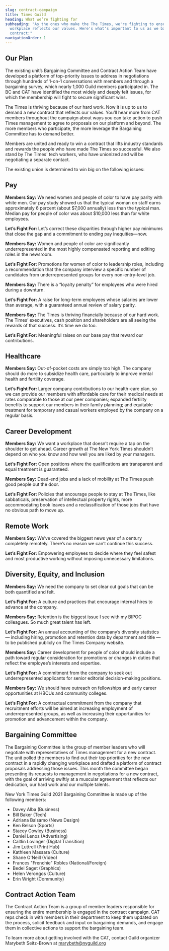 ```yaml
---
slug: contract-campaign
title: Times Guild
heading: What we’re fighting for
subheading: "As the ones who make the The Times, we're fighting to ensure our
  workplace reflects our values. Here's what's important to us as we bargain our
  contract:"
navigationOrder: 1
---
```

## Our Plan

The existing unit’s Bargaining Committee and Contract Action Team have developed a platform of top-priority issues to address in negotiations through hundreds of 1-on-1 conversations with members and through a bargaining survey, which nearly 1,000 Guild members participated in. The BC and CAT have identified the most widely and deeply felt issues, for which the membership will fight to secure significant wins.

The Times is thriving because of our hard work. Now it is up to us to demand a new contract that reflects our values. You’ll hear more from CAT members throughout the campaign about ways you can take action to push Times management to agree to proposals on our platform and beyond. The more members who participate, the more leverage the Bargaining Committee has to demand better.

Members are united and ready to win a contract that lifts industry standards and rewards the people who have made The Times so successful. We also stand by The Times' tech workers, who have unionized and will be negotiating a separate contact.

The existing union is determined to win big on the following issues:

## Pay

**Members Say:** We need women and people of color to have pay parity with white men. Our pay study showed us that the typical woman on staff earns approximately 6 percent (about $7,000 annually) less than the typical man. Median pay for people of color was about $10,000 less than for white employees.

**Let’s Fight For:** Let’s correct these disparities through higher pay minimums that close the gap and a commitment to ending pay inequities—now.

**Members Say:** Women and people of color are significantly underrepresented in the most highly compensated reporting and editing roles in the newsroom.

**Let’s Fight For:** Promotions for women of color to leadership roles, including a recommendation that the company interview a specific number of candidates from underrepresented groups for every non-entry-level job. 

**Members Say:** There is a “loyalty penalty” for employees who were hired during a downturn.

**Let’s Fight For:** A raise for long-term employees whose salaries are lower than average, with a guaranteed annual review of salary parity. 

**Members Say:** The Times is thriving financially because of our hard work. The Times’ executives, cash position and shareholders are all seeing the rewards of that success. It’s time we do too.

**Let’s Fight For:** Meaningful raises on our base pay that reward our contributions.

## Healthcare

**Members Say:** Out-of-pocket costs are simply too high. The company should do more to subsidize health care, particularly to improve mental health and fertility coverage. 

**Let’s Fight For:** Larger company contributions to our health-care plan, so we can provide our members with affordable care for their medical needs at rates comparable to those at our peer companies; expanded fertility benefits to support our members in their family planning; and equitable treatment for temporary and casual workers employed by the company on a regular basis.

## Career Development

**Members Say:** We want a workplace that doesn’t require a tap on the shoulder to get ahead. Career growth at The New York Times shouldn’t depend on who you know and how well you are liked by your managers. 

**Let’s Fight For:** Open positions where the qualifications are transparent and equal treatment is guaranteed.

**Members Say:** Dead-end jobs and a lack of mobility at The Times push good people out the door.

**Let’s Fight For:** Policies that encourage people to stay at The Times, like sabbaticals, preservation of intellectual property rights, more accommodating book leaves and a reclassification of those jobs that have no obvious path to move up.

## Remote Work

**Members Say:** We’ve covered the biggest news year of a century completely remotely. There’s no reason we can’t continue this success.

**Let’s Fight For:** Empowering employees to decide where they feel safest and most productive working without imposing unnecessary limitations.

## Diversity, Equity, and Inclusion

**Members Say:** We need the company to set clear cut goals that can be both quantified and felt. 

**Let’s Fight For:** A culture and practices that encourage internal hires to advance at the company.

**Members Say:** Retention is the biggest issue I see with my BIPOC colleagues. So much great talent has left. 

**Let’s Fight For:** An annual accounting of the company’s diversity statistics — including hiring, promotion and retention data by department and title — to be published publicly on The Times Company website.

**Members Say:** Career development for people of color should include a path toward regular consideration for promotions or changes in duties that reflect the employee’s interests and expertise.

**Let’s Fight For:** A commitment from the company to seek out underrepresented applicants for senior editorial decision-making positions.

**Members Say:** We should have outreach on fellowships and early career opportunities at HBCUs and community colleges.

**Let’s Fight For:** A contractual commitment from the company that recruitment efforts will be aimed at increasing employment of underrepresented groups, as well as increasing their opportunities for promotion and advancement within the company.

## Bargaining Committee

The Bargaining Committee is the group of member leaders who will negotiate with representatives of Times management for a new contract. The unit polled the members to find out their top priorities for the new contract in a rapidly changing workplace and drafted a platform of contract proposals addressing those issues. This month the committee began presenting its requests to management in negotiations for a new contract, with the goal of arriving swiftly at a muscular agreement that reflects our dedication, our hard work and our multiple talents.

New York Times Guild 2021 Bargaining Committee is made up of the following members:

* Davey Alba (Business)
* Bill Baker (Tech)
* Adriana Balsamo (News Design)
* Ken Belson (Sports)
* Stacey Cowley (Business)
* Daniel Lenos (Advertising)
* Caitlin Lovinger (Digital Transition)
* Jim Luttrell (Print Hub)
* Kathleen Massara (Culture)
* Shane O'Neill (Video)
* Frances "Frenchie" Robles (National/Foreign)
* Bedel Saget (Graphics)
* Helen Verongos (Culture)
* Erin Wright (Community)

## Contract Action Team

The Contract Action Team is a group of member leaders responsible for ensuring the entire membership is engaged in the contract campaign. CAT reps check in with members in their department to keep them updated on the process, solicit feedback and input on bargaining demands, and engage them in collective actions to support the bargaining team.

To learn more about getting involved with the CAT, contact Guild organizer Marybeth Seitz-Brown at [marybeth@nyguild.org](mailto:marybeth@nyguild.org)